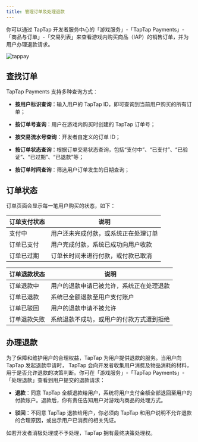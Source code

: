 ```yaml
---
title: 管理订单及处理退款
---
```


<head>
  <meta name="robots" content="noindex" />
</head>

你可以通过 TapTap 开发者服务中心的「游戏服务」-「TapTap Payments」-「商品与订单」-「交易列表」来查看游戏内购买商品（IAP）的销售订单，并为用户办理退款请求。

![tappay](https://capacity-files.lcfile.com/8WMyxhKLhNA1SniirMSVSOt56kS2z2wb/tappay-orders.png)

## 查找订单

TapTap Payments 支持多种查询方式：

* __按用户标识查询__：输入用户的 TapTap ID，即可查询到当前用户购买的所有订单；

* __按订单号查询__：用户在游戏内购买时创建的 TapTap 订单号；

* __按交易流水号查询__：开发者自定义的订单 ID；

* __按订单状态查询__：根据订单交易状态查询，包括“支付中”、“已支付”、“已验证”、“已过期”、“已退款”等；

* __按订单时间查询__：筛选用户订单发生的日期查询；

## 订单状态

订单页面会显示每一笔用户购买的状态，如下：

|  订单支付状态  | 说明  |
|  ----  | ----  |
| 支付中  | 用户还未完成付款，或系统正在处理订单 |
| 订单已支付 | 用户完成付款，系统已成功向用户收款 |
| 订单已过期  | 订单长时间未进行付款，或付款已取消 |

| 订单退款状态  | 说明 |
|  ----  | ----  |
| 订单退款中  | 用户的退款申请已被允许，系统正在处理退款 |
| 订单已退款 | 系统已全额退款至用户支付账户 |
| 订单已驳回  | 用户的退款申请不被允许 |
| 订单退款失败  | 系统退款不成功，或用户的付款方式遭到拒绝 |

## 办理退款

为了保障和维护用户的合理权益，TapTap 为用户提供退款的服务。当用户向 TapTap 发起退款申请时， TapTap 会向开发者收集用户消费及物品消耗的材料，用于是否允许退款的决策判断。你可在「游戏服务」-「TapTap Payments」-「处理退款」查看到用户提交的退款请求：

* __退款__：同意 TapTap 全额退款给用户，系统将用户支付金额全部退回至用户的付款账户。退款后，你有责任告知用户对游戏内商品的处理方式。

* __驳回__：不同意 TapTap 退款给用户，你必须向 TapTap 和用户说明不允许退款的合理原因，或出示用户已消费的相关凭证。

如若开发者消极处理或不予处理，TapTap 拥有最终决策处理权。
